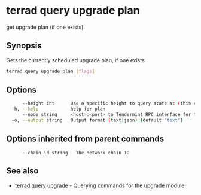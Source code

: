 # terrad query upgrade plan

get upgrade plan (if one exists)

## Synopsis

Gets the currently scheduled upgrade plan, if one exists

```sh Terrad
terrad query upgrade plan [flags]
```

## Options

```sh Terrad
      --height int      Use a specific height to query state at (this can error if the node is pruning state)
  -h, --help            help for plan
      --node string     <host>:<port> to Tendermint RPC interface for this chain (default "tcp://localhost:26657")
  -o, --output string   Output format (text|json) (default "text")
```

## Options inherited from parent commands

```
      --chain-id string   The network chain ID
```

## See also

* [terrad query upgrade](terrad_query_upgrade.mdx)	 - Querying commands for the upgrade module


